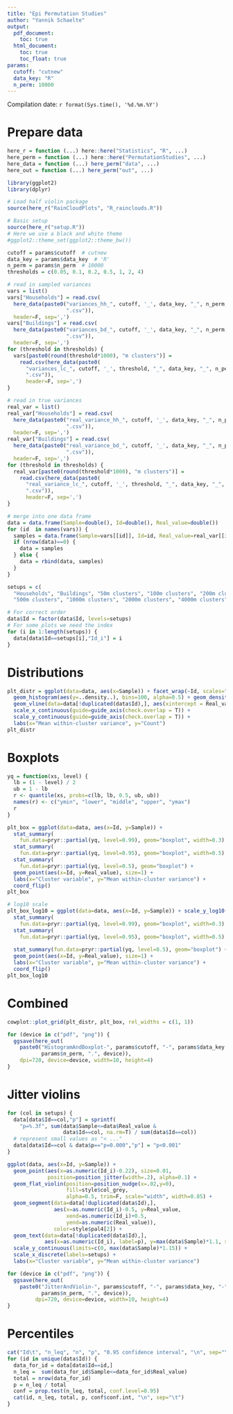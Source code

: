 ```yaml
---
title: "Epi Permutation Studies"
author: "Yannik Schaelte"
output:
  pdf_document:
    toc: true
  html_document:
    toc: true
    toc_float: true
params:
  cutoff: "cutnew"
  data_key: "R"
  n_perm: 10000
---
```


Compilation date: `r format(Sys.time(), '%d.%m.%Y')`

# Prepare data

```r
here_r = function (...) here::here("Statistics", "R", ...)
here_perm = function (...) here::here("PermutationStudies", ...)
here_data = function (...) here_perm("data", ...)
here_out = function (...) here_perm("out", ...)

library(ggplot2)
library(dplyr)

# Load half violin package
source(here_r("RainCloudPlots", "R_rainclouds.R"))

# Basic setup
source(here_r("setup.R"))
# Here we use a black and white theme
#ggplot2::theme_set(ggplot2::theme_bw())
```

```r
cutoff = params$cutoff  # cutnew
data_key = params$data_key  # 'R'
n_perm = params$n_perm  # 10000
thresholds = c(0.05, 0.1, 0.2, 0.5, 1, 2, 4)

# read in sampled variances
vars = list()
vars["Households"] = read.csv(
  here_data(paste0("variances_hh_", cutoff, '_', data_key, "_", n_perm,
                   ".csv")),
  header=F, sep=',')
vars["Buildings"] = read.csv(
  here_data(paste0("variances_bd_", cutoff, '_', data_key, "_", n_perm,
                   ".csv")),
  header=F, sep=',')
for (threshold in thresholds) {
  vars[paste0(round(threshold*1000), "m clusters")] = 
    read.csv(here_data(paste0(
      "variances_lc_", cutoff, '_', threshold, "_", data_key, "_", n_perm,
      ".csv")),
      header=F, sep=',')
}

# read in true variances
real_var = list()
real_var["Households"] = read.csv(
  here_data(paste0("real_variance_hh_", cutoff, '_', data_key, "_", n_perm,
                   ".csv")),
  header=F, sep=',')
real_var["Buildings"] = read.csv(
  here_data(paste0("real_variance_bd_", cutoff, '_', data_key, "_", n_perm,
                   ".csv")),
  header=F, sep=',')
for (threshold in thresholds) {
  real_var[paste0(round(threshold*1000), "m clusters")] = 
    read.csv(here_data(paste0(
      "real_variance_lc_", cutoff, '_', threshold, "_", data_key, "_", n_perm,
      ".csv")),
      header=F, sep=',')
}

# merge into one data frame
data = data.frame(Sample=double(), Id=double(), Real_value=double())
for (id  in names(vars)) {
  samples = data.frame(Sample=vars[[id]], Id=id, Real_value=real_var[[id]])
  if (nrow(data)==0) {
    data = samples
  } else {
    data = rbind(data, samples)
  }
}

setups = c(
  "Households", "Buildings", "50m clusters", "100m clusters", "200m clusters",
  "500m clusters", "1000m clusters", "2000m clusters", "4000m clusters")

# For correct order
data$Id = factor(data$Id, levels=setups)
# For some plots we need the index
for (i in 1:length(setups)) {
  data[data$Id==setups[i],"Id_i"] = i
}
```

# Distributions

```r
plt_distr = ggplot(data=data, aes(x=Sample)) + facet_wrap(~Id, scales="free") + 
  geom_histogram(aes(y=..density..), bins=100, alpha=0.5) + geom_density() +
  geom_vline(data=data[!duplicated(data$Id),], aes(xintercept = Real_value)) +
  scale_x_continuous(guide=guide_axis(check.overlap = T)) +
  scale_y_continuous(guide=guide_axis(check.overlap = T)) +
  labs(x="Mean within-cluster variance", y="Count")
plt_distr
```

# Boxplots

```r
yq = function(xs, level) {
  lb = (1 - level) / 2
  ub = 1 - lb
  r <- quantile(xs, probs=c(lb, lb, 0.5, ub, ub))
  names(r) <- c("ymin", "lower", "middle", "upper", "ymax")
  r
}

plt_box = ggplot(data=data, aes(x=Id, y=Sample)) + 
  stat_summary(
    fun.data=pryr::partial(yq, level=0.99), geom="boxplot", width=0.3) +
  stat_summary(
    fun.data=pryr::partial(yq, level=0.95), geom="boxplot", width=0.5) + 
  stat_summary(
    fun.data=pryr::partial(yq, level=0.5), geom="boxplot") +
  geom_point(aes(x=Id, y=Real_value), size=1) +
  labs(x="Cluster variable", y="Mean within-cluster variance") +
  coord_flip()
plt_box

# log10 scale
plt_box_log10 = ggplot(data=data, aes(x=Id, y=Sample)) + scale_y_log10() +
  stat_summary(
    fun.data=pryr::partial(yq, level=0.99), geom="boxplot", width=0.3) +
  stat_summary(
    fun.data=pryr::partial(yq, level=0.95), geom="boxplot", width=0.5) + 
  
  stat_summary(fun.data=pryr::partial(yq, level=0.5), geom="boxplot") +
  geom_point(aes(x=Id, y=Real_value), size=1) +
  labs(x="Cluster variable", y="Mean within-cluster variance") +
  coord_flip()
plt_box_log10
```

# Combined

```r

cowplot::plot_grid(plt_distr, plt_box, rel_widths = c(1, 1))

for (device in c("pdf", "png")) {
  ggsave(here_out(
    paste0("HistogramAndBoxplot-", params$cutoff, "-", params$data_key, "-",
           params$n_perm, ".", device)),
    dpi=720, device=device, width=10, height=4)
}
```

# Jitter violins

```r

for (col in setups) {
  data[data$Id==col,"p"] = sprintf(
    "p=%.3f", sum(data$Sample<=data$Real_value &
                  data$Id==col, na.rm=T) / sum(data$Id==col))
  # represent small values as "< ..."
  data[data$Id==col & data$p=="p=0.000","p"] = "p<0.001"
}

ggplot(data, aes(x=Id, y=Sample)) +
  geom_point(aes(x=as.numeric(Id_i)-0.22), size=0.01,
             position=position_jitter(width=.2), alpha=0.1) +
  geom_flat_violin(position=position_nudge(x=.02,y=0),
                   fill=style$col_grey,
                   alpha=0.5, trim=F, scale="width", width=0.85) +
  geom_segment(data=data[!duplicated(data$Id),],
               aes(x=as.numeric(Id_i)-0.5, y=Real_value,
                   xend=as.numeric(Id_i)+0.5,
                   yend=as.numeric(Real_value)),
               color=style$pal4[2]) +
  geom_text(data=data[!duplicated(data$Id),],
            aes(x=as.numeric(Id_i), label=p), y=max(data$Sample)*1.1, size=3.5) +
  scale_y_continuous(limits=c(0, max(data$Sample)*1.15)) +
  scale_x_discrete(labels=setups) +
  labs(x="Cluster variable", y="Mean within-cluster variance")

for (device in c("pdf", "png")) {
  ggsave(here_out(
    paste0("JitterAndViolin-", params$cutoff, "-", params$data_key, "-",
           params$n_perm, ".", device)),
         dpi=720, device=device, width=10, height=4)
}
```

# Percentiles

```r
cat("Id\t", "n_leq", "n", "p", "0.95 confidence interval", "\n", sep="\t")
for (id in unique(data$Id)) {
  data_for_id = data[data$Id==id,]
  n_leq =  sum(data_for_id$Sample<=data_for_id$Real_value)
  total = nrow(data_for_id)
  p = n_leq / total
  conf = prop.test(n_leq, total, conf.level=0.95)
  cat(id, n_leq, total, p, conf$conf.int, "\n", sep="\t")
}
```

